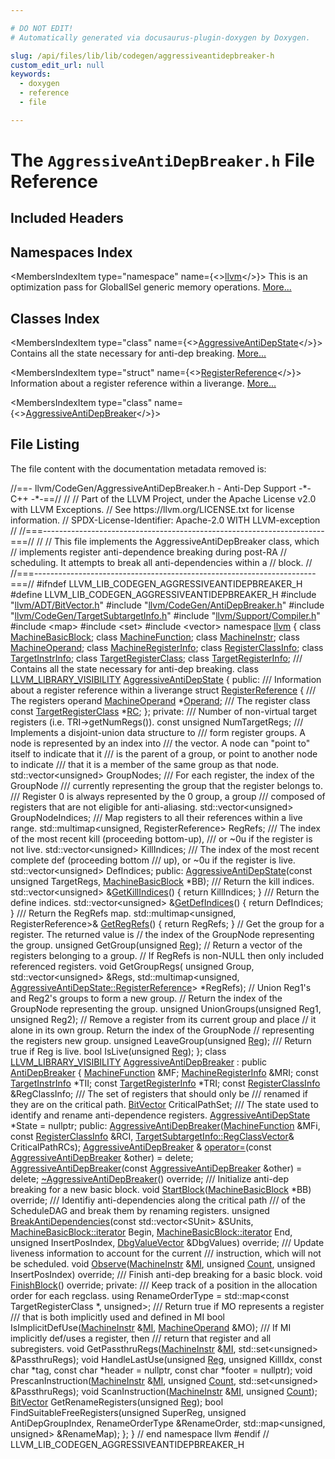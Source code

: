 ```yaml
---

# DO NOT EDIT!
# Automatically generated via docusaurus-plugin-doxygen by Doxygen.

slug: /api/files/lib/lib/codegen/aggressiveantidepbreaker-h
custom_edit_url: null
keywords:
  - doxygen
  - reference
  - file

---
```





# The `AggressiveAntiDepBreaker.h` File Reference

<DoxygenPage pluginConfig={pluginConfig}>



## Included Headers

<IncludesList>
<IncludesListItem
  filePath="llvm/ADT/BitVector.h"
  permalink="/docs/api/files/include/include/llvm/include/llvm/adt/bitvector-h"
  isLocal="true" />
<IncludesListItem
  filePath="llvm/CodeGen/AntiDepBreaker.h"
  permalink="/docs/api/files/include/include/llvm/include/llvm/codegen/antidepbreaker-h"
  isLocal="true" />
<IncludesListItem
  filePath="llvm/CodeGen/TargetSubtargetInfo.h"
  permalink="/docs/api/files/include/include/llvm/include/llvm/codegen/targetsubtargetinfo-h"
  isLocal="true" />
<IncludesListItem
  filePath="llvm/Support/Compiler.h"
  permalink="/docs/api/files/include/include/llvm/include/llvm/support/compiler-h"
  isLocal="true" />
<IncludesListItem
  filePath="map"
  permalink=""
  isLocal="false" />
<IncludesListItem
  filePath="set"
  permalink=""
  isLocal="false" />
<IncludesListItem
  filePath="vector"
  permalink=""
  isLocal="false" />
</IncludesList>

## Namespaces Index

<MembersIndex>

<MembersIndexItem
  type="namespace"
  name={<><a href="/docs/api/namespaces/llvm">llvm</a></>}>
This is an optimization pass for GlobalISel generic memory operations. <a href="/docs/api/namespaces/llvm/#details">More...</a>
</MembersIndexItem>

</MembersIndex>

## Classes Index

<MembersIndex>

<MembersIndexItem
  type="class"
  name={<><a href="/docs/api/classes/llvm/aggressiveantidepstate">AggressiveAntiDepState</a></>}>
Contains all the state necessary for anti-dep breaking. <a href="/docs/api/classes/llvm/aggressiveantidepstate/#details">More...</a>
</MembersIndexItem>

<MembersIndexItem
  type="struct"
  name={<><a href="/docs/api/structs/llvm/aggressiveantidepstate/registerreference">RegisterReference</a></>}>
Information about a register reference within a liverange. <a href="/docs/api/structs/llvm/aggressiveantidepstate/registerreference/#details">More...</a>
</MembersIndexItem>

<MembersIndexItem
  type="class"
  name={<><a href="/docs/api/classes/llvm/aggressiveantidepbreaker">AggressiveAntiDepBreaker</a></>}>
</MembersIndexItem>

</MembersIndex>


## File Listing

The file content with the documentation metadata removed is:

<ProgramListing>

<Link id="l00001" /><CodeLine lineNumber="1"><Highlight kind="comment">//==- llvm/CodeGen/AggressiveAntiDepBreaker.h - Anti-Dep Support -&#42;- C++ -&#42;-==//</Highlight><Highlight kind="normal"></Highlight></CodeLine>
<Link id="l00002" /><CodeLine lineNumber="2"><Highlight kind="normal"></Highlight><Highlight kind="comment">//</Highlight><Highlight kind="normal"></Highlight></CodeLine>
<Link id="l00003" /><CodeLine lineNumber="3"><Highlight kind="normal"></Highlight><Highlight kind="comment">// Part of the LLVM Project, under the Apache License v2.0 with LLVM Exceptions.</Highlight><Highlight kind="normal"></Highlight></CodeLine>
<Link id="l00004" /><CodeLine lineNumber="4"><Highlight kind="normal"></Highlight><Highlight kind="comment">// See https://llvm.org/LICENSE.txt for license information.</Highlight><Highlight kind="normal"></Highlight></CodeLine>
<Link id="l00005" /><CodeLine lineNumber="5"><Highlight kind="normal"></Highlight><Highlight kind="comment">// SPDX-License-Identifier: Apache-2.0 WITH LLVM-exception</Highlight><Highlight kind="normal"></Highlight></CodeLine>
<Link id="l00006" /><CodeLine lineNumber="6"><Highlight kind="normal"></Highlight><Highlight kind="comment">//</Highlight><Highlight kind="normal"></Highlight></CodeLine>
<Link id="l00007" /><CodeLine lineNumber="7"><Highlight kind="normal"></Highlight><Highlight kind="comment">//===----------------------------------------------------------------------===//</Highlight><Highlight kind="normal"></Highlight></CodeLine>
<Link id="l00008" /><CodeLine lineNumber="8"><Highlight kind="normal"></Highlight><Highlight kind="comment">//</Highlight><Highlight kind="normal"></Highlight></CodeLine>
<Link id="l00009" /><CodeLine lineNumber="9"><Highlight kind="normal"></Highlight><Highlight kind="comment">// This file implements the AggressiveAntiDepBreaker class, which</Highlight><Highlight kind="normal"></Highlight></CodeLine>
<Link id="l00010" /><CodeLine lineNumber="10"><Highlight kind="normal"></Highlight><Highlight kind="comment">// implements register anti-dependence breaking during post-RA</Highlight><Highlight kind="normal"></Highlight></CodeLine>
<Link id="l00011" /><CodeLine lineNumber="11"><Highlight kind="normal"></Highlight><Highlight kind="comment">// scheduling. It attempts to break all anti-dependencies within a</Highlight><Highlight kind="normal"></Highlight></CodeLine>
<Link id="l00012" /><CodeLine lineNumber="12"><Highlight kind="normal"></Highlight><Highlight kind="comment">// block.</Highlight><Highlight kind="normal"></Highlight></CodeLine>
<Link id="l00013" /><CodeLine lineNumber="13"><Highlight kind="normal"></Highlight><Highlight kind="comment">//</Highlight><Highlight kind="normal"></Highlight></CodeLine>
<Link id="l00014" /><CodeLine lineNumber="14"><Highlight kind="normal"></Highlight><Highlight kind="comment">//===----------------------------------------------------------------------===//</Highlight><Highlight kind="normal"></Highlight></CodeLine>
<Link id="l00015" /><CodeLine lineNumber="15"><Highlight kind="normal"></Highlight></CodeLine>
<Link id="l00016" /><CodeLine lineNumber="16"><Highlight kind="normal"></Highlight><Highlight kind="preprocessor">#ifndef LLVM&#95;LIB&#95;CODEGEN&#95;AGGRESSIVEANTIDEPBREAKER&#95;H</Highlight><Highlight kind="normal"></Highlight></CodeLine>
<Link id="l00017" /><CodeLine lineNumber="17"><Highlight kind="normal"></Highlight><Highlight kind="preprocessor">#define LLVM&#95;LIB&#95;CODEGEN&#95;AGGRESSIVEANTIDEPBREAKER&#95;H</Highlight><Highlight kind="normal"></Highlight></CodeLine>
<Link id="l00018" /><CodeLine lineNumber="18"><Highlight kind="normal"></Highlight></CodeLine>
<Link id="l00019" /><CodeLine lineNumber="19"><Highlight kind="normal"></Highlight><Highlight kind="preprocessor">#include &quot;<a href="/docs/api/files/include/include/llvm/include/llvm/adt/bitvector-h">llvm/ADT/BitVector.h</a>&quot;</Highlight><Highlight kind="normal"></Highlight></CodeLine>
<Link id="l00020" /><CodeLine lineNumber="20"><Highlight kind="normal"></Highlight><Highlight kind="preprocessor">#include &quot;<a href="/docs/api/files/include/include/llvm/include/llvm/codegen/antidepbreaker-h">llvm/CodeGen/AntiDepBreaker.h</a>&quot;</Highlight><Highlight kind="normal"></Highlight></CodeLine>
<Link id="l00021" /><CodeLine lineNumber="21"><Highlight kind="normal"></Highlight><Highlight kind="preprocessor">#include &quot;<a href="/docs/api/files/include/include/llvm/include/llvm/codegen/targetsubtargetinfo-h">llvm/CodeGen/TargetSubtargetInfo.h</a>&quot;</Highlight><Highlight kind="normal"></Highlight></CodeLine>
<Link id="l00022" /><CodeLine lineNumber="22"><Highlight kind="normal"></Highlight><Highlight kind="preprocessor">#include &quot;<a href="/docs/api/files/include/include/llvm/include/llvm/support/compiler-h">llvm/Support/Compiler.h</a>&quot;</Highlight><Highlight kind="normal"></Highlight></CodeLine>
<Link id="l00023" /><CodeLine lineNumber="23"><Highlight kind="normal"></Highlight><Highlight kind="preprocessor">#include &lt;map&gt;</Highlight><Highlight kind="normal"></Highlight></CodeLine>
<Link id="l00024" /><CodeLine lineNumber="24"><Highlight kind="normal"></Highlight><Highlight kind="preprocessor">#include &lt;set&gt;</Highlight><Highlight kind="normal"></Highlight></CodeLine>
<Link id="l00025" /><CodeLine lineNumber="25"><Highlight kind="normal"></Highlight><Highlight kind="preprocessor">#include &lt;vector&gt;</Highlight><Highlight kind="normal"></Highlight></CodeLine>
<Link id="l00026" /><CodeLine lineNumber="26"><Highlight kind="normal"></Highlight></CodeLine>
<Link id="l00027" /><CodeLine lineNumber="27"><Highlight kind="normal"></Highlight><Highlight kind="keyword">namespace </Highlight><Highlight kind="normal"><a href="/docs/api/namespaces/llvm">llvm</a> &#123;</Highlight></CodeLine>
<Link id="l00028" /><CodeLine lineNumber="28"><Highlight kind="normal"></Highlight></CodeLine>
<Link id="l00029" /><CodeLine lineNumber="29"><Highlight kind="normal"></Highlight><Highlight kind="keyword">class </Highlight><Highlight kind="normal"><a href="/docs/api/classes/llvm/machinebasicblock">MachineBasicBlock</a>;</Highlight></CodeLine>
<Link id="l00030" /><CodeLine lineNumber="30"><Highlight kind="normal"></Highlight><Highlight kind="keyword">class </Highlight><Highlight kind="normal"><a href="/docs/api/classes/llvm/machinefunction">MachineFunction</a>;</Highlight></CodeLine>
<Link id="l00031" /><CodeLine lineNumber="31"><Highlight kind="normal"></Highlight><Highlight kind="keyword">class </Highlight><Highlight kind="normal"><a href="/docs/api/classes/llvm/machineinstr">MachineInstr</a>;</Highlight></CodeLine>
<Link id="l00032" /><CodeLine lineNumber="32"><Highlight kind="normal"></Highlight><Highlight kind="keyword">class </Highlight><Highlight kind="normal"><a href="/docs/api/classes/llvm/machineoperand">MachineOperand</a>;</Highlight></CodeLine>
<Link id="l00033" /><CodeLine lineNumber="33"><Highlight kind="normal"></Highlight><Highlight kind="keyword">class </Highlight><Highlight kind="normal"><a href="/docs/api/classes/llvm/machineregisterinfo">MachineRegisterInfo</a>;</Highlight></CodeLine>
<Link id="l00034" /><CodeLine lineNumber="34"><Highlight kind="normal"></Highlight><Highlight kind="keyword">class </Highlight><Highlight kind="normal"><a href="/docs/api/classes/llvm/registerclassinfo">RegisterClassInfo</a>;</Highlight></CodeLine>
<Link id="l00035" /><CodeLine lineNumber="35"><Highlight kind="normal"></Highlight><Highlight kind="keyword">class </Highlight><Highlight kind="normal"><a href="/docs/api/classes/llvm/targetinstrinfo">TargetInstrInfo</a>;</Highlight></CodeLine>
<Link id="l00036" /><CodeLine lineNumber="36"><Highlight kind="normal"></Highlight><Highlight kind="keyword">class </Highlight><Highlight kind="normal"><a href="/docs/api/classes/llvm/targetregisterclass">TargetRegisterClass</a>;</Highlight></CodeLine>
<Link id="l00037" /><CodeLine lineNumber="37"><Highlight kind="normal"></Highlight><Highlight kind="keyword">class </Highlight><Highlight kind="normal"><a href="/docs/api/classes/llvm/targetregisterinfo">TargetRegisterInfo</a>;</Highlight></CodeLine>
<Link id="l00038" /><CodeLine lineNumber="38"><Highlight kind="normal"></Highlight><Highlight kind="comment"></Highlight></CodeLine>
<Link id="l00039" /><CodeLine lineNumber="39"><Highlight kind="comment">  /// Contains all the state necessary for anti-dep breaking.</Highlight><Highlight kind="normal"></Highlight></CodeLine>
<Link id="l00040" /><CodeLine lineNumber="40" lineLink="/docs/api/classes/llvm/aggressiveantidepstate"><Highlight kind="normal"></Highlight><Highlight kind="keyword">class </Highlight><Highlight kind="normal"><a href="/docs/api/files/include/include/llvm/include/llvm/support/compiler-h/#a662e21bcce5c9c71b6cc511fa04f900f">LLVM&#95;LIBRARY&#95;VISIBILITY</a> <a href="/docs/api/classes/llvm/aggressiveantidepstate/#a0c8e899a88a4162aeeaca5461012bb78">AggressiveAntiDepState</a> &#123;</Highlight></CodeLine>
<Link id="l00041" /><CodeLine lineNumber="41"><Highlight kind="normal">  </Highlight><Highlight kind="keyword">public</Highlight><Highlight kind="normal">:</Highlight><Highlight kind="comment"></Highlight></CodeLine>
<Link id="l00042" /><CodeLine lineNumber="42"><Highlight kind="comment">    /// Information about a register reference within a liverange</Highlight><Highlight kind="normal"></Highlight></CodeLine>
<Link id="l00043" /><CodeLine lineNumber="43" lineLink="/docs/api/structs/llvm/aggressiveantidepstate/registerreference"><Highlight kind="normal">    </Highlight><Highlight kind="keyword">struct </Highlight><Highlight kind="normal"><a href="/docs/api/structs/llvm/aggressiveantidepstate/registerreference">RegisterReference</a> &#123;</Highlight><Highlight kind="comment"></Highlight></CodeLine>
<Link id="l00044" /><CodeLine lineNumber="44"><Highlight kind="comment">      /// The registers operand</Highlight><Highlight kind="normal"></Highlight></CodeLine>
<Link id="l00045" /><CodeLine lineNumber="45" lineLink="/docs/api/structs/llvm/aggressiveantidepstate/registerreference/#a2f450d22a15c5db984a78bcdc5dd9e12"><Highlight kind="normal">      <a href="/docs/api/classes/llvm/machineoperand">MachineOperand</a> &#42;<a href="/docs/api/structs/llvm/aggressiveantidepstate/registerreference/#a2f450d22a15c5db984a78bcdc5dd9e12">Operand</a>;</Highlight></CodeLine>
<Link id="l00046" /><CodeLine lineNumber="46"><Highlight kind="normal"></Highlight><Highlight kind="comment"></Highlight></CodeLine>
<Link id="l00047" /><CodeLine lineNumber="47"><Highlight kind="comment">      /// The register class</Highlight><Highlight kind="normal"></Highlight></CodeLine>
<Link id="l00048" /><CodeLine lineNumber="48" lineLink="/docs/api/structs/llvm/aggressiveantidepstate/registerreference/#a8ea662ab3a6371e10eeabb295a3ae8d0"><Highlight kind="normal">      </Highlight><Highlight kind="keyword">const</Highlight><Highlight kind="normal"> <a href="/docs/api/classes/llvm/targetregisterclass">TargetRegisterClass</a> &#42;<a href="/docs/api/structs/llvm/aggressiveantidepstate/registerreference/#a8ea662ab3a6371e10eeabb295a3ae8d0">RC</a>;</Highlight></CodeLine>
<Link id="l00049" /><CodeLine lineNumber="49"><Highlight kind="normal">    &#125;;</Highlight></CodeLine>
<Link id="l00050" /><CodeLine lineNumber="50"><Highlight kind="normal"></Highlight></CodeLine>
<Link id="l00051" /><CodeLine lineNumber="51"><Highlight kind="normal">  </Highlight><Highlight kind="keyword">private</Highlight><Highlight kind="normal">:</Highlight><Highlight kind="comment"></Highlight></CodeLine>
<Link id="l00052" /><CodeLine lineNumber="52"><Highlight kind="comment">    /// Number of non-virtual target registers (i.e. TRI-&gt;getNumRegs()).</Highlight><Highlight kind="normal"></Highlight></CodeLine>
<Link id="l00053" /><CodeLine lineNumber="53"><Highlight kind="normal">    </Highlight><Highlight kind="keyword">const</Highlight><Highlight kind="normal"> </Highlight><Highlight kind="keywordtype">unsigned</Highlight><Highlight kind="normal"> NumTargetRegs;</Highlight></CodeLine>
<Link id="l00054" /><CodeLine lineNumber="54"><Highlight kind="normal"></Highlight><Highlight kind="comment"></Highlight></CodeLine>
<Link id="l00055" /><CodeLine lineNumber="55"><Highlight kind="comment">    /// Implements a disjoint-union data structure to</Highlight></CodeLine>
<Link id="l00056" /><CodeLine lineNumber="56"><Highlight kind="comment">    /// form register groups. A node is represented by an index into</Highlight></CodeLine>
<Link id="l00057" /><CodeLine lineNumber="57"><Highlight kind="comment">    /// the vector. A node can &quot;point to&quot; itself to indicate that it</Highlight></CodeLine>
<Link id="l00058" /><CodeLine lineNumber="58"><Highlight kind="comment">    /// is the parent of a group, or point to another node to indicate</Highlight></CodeLine>
<Link id="l00059" /><CodeLine lineNumber="59"><Highlight kind="comment">    /// that it is a member of the same group as that node.</Highlight><Highlight kind="normal"></Highlight></CodeLine>
<Link id="l00060" /><CodeLine lineNumber="60"><Highlight kind="normal">    std::vector&lt;unsigned&gt; GroupNodes;</Highlight></CodeLine>
<Link id="l00061" /><CodeLine lineNumber="61"><Highlight kind="normal"></Highlight><Highlight kind="comment"></Highlight></CodeLine>
<Link id="l00062" /><CodeLine lineNumber="62"><Highlight kind="comment">    /// For each register, the index of the GroupNode</Highlight></CodeLine>
<Link id="l00063" /><CodeLine lineNumber="63"><Highlight kind="comment">    /// currently representing the group that the register belongs to.</Highlight></CodeLine>
<Link id="l00064" /><CodeLine lineNumber="64"><Highlight kind="comment">    /// Register 0 is always represented by the 0 group, a group</Highlight></CodeLine>
<Link id="l00065" /><CodeLine lineNumber="65"><Highlight kind="comment">    /// composed of registers that are not eligible for anti-aliasing.</Highlight><Highlight kind="normal"></Highlight></CodeLine>
<Link id="l00066" /><CodeLine lineNumber="66"><Highlight kind="normal">    std::vector&lt;unsigned&gt; GroupNodeIndices;</Highlight></CodeLine>
<Link id="l00067" /><CodeLine lineNumber="67"><Highlight kind="normal"></Highlight><Highlight kind="comment"></Highlight></CodeLine>
<Link id="l00068" /><CodeLine lineNumber="68"><Highlight kind="comment">    /// Map registers to all their references within a live range.</Highlight><Highlight kind="normal"></Highlight></CodeLine>
<Link id="l00069" /><CodeLine lineNumber="69"><Highlight kind="normal">    std::multimap&lt;unsigned, RegisterReference&gt; RegRefs;</Highlight></CodeLine>
<Link id="l00070" /><CodeLine lineNumber="70"><Highlight kind="normal"></Highlight><Highlight kind="comment"></Highlight></CodeLine>
<Link id="l00071" /><CodeLine lineNumber="71"><Highlight kind="comment">    /// The index of the most recent kill (proceeding bottom-up),</Highlight></CodeLine>
<Link id="l00072" /><CodeLine lineNumber="72"><Highlight kind="comment">    /// or ~0u if the register is not live.</Highlight><Highlight kind="normal"></Highlight></CodeLine>
<Link id="l00073" /><CodeLine lineNumber="73"><Highlight kind="normal">    std::vector&lt;unsigned&gt; KillIndices;</Highlight></CodeLine>
<Link id="l00074" /><CodeLine lineNumber="74"><Highlight kind="normal"></Highlight><Highlight kind="comment"></Highlight></CodeLine>
<Link id="l00075" /><CodeLine lineNumber="75"><Highlight kind="comment">    /// The index of the most recent complete def (proceeding bottom</Highlight></CodeLine>
<Link id="l00076" /><CodeLine lineNumber="76"><Highlight kind="comment">    /// up), or ~0u if the register is live.</Highlight><Highlight kind="normal"></Highlight></CodeLine>
<Link id="l00077" /><CodeLine lineNumber="77"><Highlight kind="normal">    std::vector&lt;unsigned&gt; DefIndices;</Highlight></CodeLine>
<Link id="l00078" /><CodeLine lineNumber="78"><Highlight kind="normal"></Highlight></CodeLine>
<Link id="l00079" /><CodeLine lineNumber="79"><Highlight kind="normal">  </Highlight><Highlight kind="keyword">public</Highlight><Highlight kind="normal">:</Highlight></CodeLine>
<Link id="l00080" /><CodeLine lineNumber="80"><Highlight kind="normal">    <a href="/docs/api/classes/llvm/aggressiveantidepstate/#a0c8e899a88a4162aeeaca5461012bb78">AggressiveAntiDepState</a>(</Highlight><Highlight kind="keyword">const</Highlight><Highlight kind="normal"> </Highlight><Highlight kind="keywordtype">unsigned</Highlight><Highlight kind="normal"> TargetRegs, <a href="/docs/api/classes/llvm/machinebasicblock">MachineBasicBlock</a> &#42;BB);</Highlight></CodeLine>
<Link id="l00081" /><CodeLine lineNumber="81"><Highlight kind="normal"></Highlight><Highlight kind="comment"></Highlight></CodeLine>
<Link id="l00082" /><CodeLine lineNumber="82"><Highlight kind="comment">    /// Return the kill indices.</Highlight><Highlight kind="normal"></Highlight></CodeLine>
<Link id="l00083" /><CodeLine lineNumber="83" lineLink="/docs/api/classes/llvm/aggressiveantidepstate/#acc262ecf92c28647ff8a46216e82c0c1"><Highlight kind="normal">    std::vector&lt;unsigned&gt; &amp;<a href="/docs/api/classes/llvm/aggressiveantidepstate/#acc262ecf92c28647ff8a46216e82c0c1">GetKillIndices</a>() &#123; </Highlight><Highlight kind="keywordflow">return</Highlight><Highlight kind="normal"> KillIndices; &#125;</Highlight></CodeLine>
<Link id="l00084" /><CodeLine lineNumber="84"><Highlight kind="normal"></Highlight><Highlight kind="comment"></Highlight></CodeLine>
<Link id="l00085" /><CodeLine lineNumber="85"><Highlight kind="comment">    /// Return the define indices.</Highlight><Highlight kind="normal"></Highlight></CodeLine>
<Link id="l00086" /><CodeLine lineNumber="86" lineLink="/docs/api/classes/llvm/aggressiveantidepstate/#a6258f0ca25623f12e1c543467ad51f68"><Highlight kind="normal">    std::vector&lt;unsigned&gt; &amp;<a href="/docs/api/classes/llvm/aggressiveantidepstate/#a6258f0ca25623f12e1c543467ad51f68">GetDefIndices</a>() &#123; </Highlight><Highlight kind="keywordflow">return</Highlight><Highlight kind="normal"> DefIndices; &#125;</Highlight></CodeLine>
<Link id="l00087" /><CodeLine lineNumber="87"><Highlight kind="normal"></Highlight><Highlight kind="comment"></Highlight></CodeLine>
<Link id="l00088" /><CodeLine lineNumber="88"><Highlight kind="comment">    /// Return the RegRefs map.</Highlight><Highlight kind="normal"></Highlight></CodeLine>
<Link id="l00089" /><CodeLine lineNumber="89" lineLink="/docs/api/classes/llvm/aggressiveantidepstate/#a8c1f0778f56b17cb4ae959934b0a95b2"><Highlight kind="normal">    std::multimap&lt;unsigned, RegisterReference&gt;&amp; <a href="/docs/api/classes/llvm/aggressiveantidepstate/#a8c1f0778f56b17cb4ae959934b0a95b2">GetRegRefs</a>() &#123; </Highlight><Highlight kind="keywordflow">return</Highlight><Highlight kind="normal"> RegRefs; &#125;</Highlight></CodeLine>
<Link id="l00090" /><CodeLine lineNumber="90"><Highlight kind="normal"></Highlight></CodeLine>
<Link id="l00091" /><CodeLine lineNumber="91"><Highlight kind="normal">    </Highlight><Highlight kind="comment">// Get the group for a register. The returned value is</Highlight><Highlight kind="normal"></Highlight></CodeLine>
<Link id="l00092" /><CodeLine lineNumber="92"><Highlight kind="normal">    </Highlight><Highlight kind="comment">// the index of the GroupNode representing the group.</Highlight><Highlight kind="normal"></Highlight></CodeLine>
<Link id="l00093" /><CodeLine lineNumber="93"><Highlight kind="normal">    </Highlight><Highlight kind="keywordtype">unsigned</Highlight><Highlight kind="normal"> GetGroup(</Highlight><Highlight kind="keywordtype">unsigned</Highlight><Highlight kind="normal"> <a href="/docs/api/files/lib/lib/codegen/machinesink-cpp/#a359e1ff26f6d466d927a61aae45b05c3">Reg</a>);</Highlight></CodeLine>
<Link id="l00094" /><CodeLine lineNumber="94"><Highlight kind="normal"></Highlight></CodeLine>
<Link id="l00095" /><CodeLine lineNumber="95"><Highlight kind="normal">    </Highlight><Highlight kind="comment">// Return a vector of the registers belonging to a group.</Highlight><Highlight kind="normal"></Highlight></CodeLine>
<Link id="l00096" /><CodeLine lineNumber="96"><Highlight kind="normal">    </Highlight><Highlight kind="comment">// If RegRefs is non-NULL then only included referenced registers.</Highlight><Highlight kind="normal"></Highlight></CodeLine>
<Link id="l00097" /><CodeLine lineNumber="97"><Highlight kind="normal">    </Highlight><Highlight kind="keywordtype">void</Highlight><Highlight kind="normal"> GetGroupRegs(</Highlight></CodeLine>
<Link id="l00098" /><CodeLine lineNumber="98"><Highlight kind="normal">       </Highlight><Highlight kind="keywordtype">unsigned</Highlight><Highlight kind="normal"> Group,</Highlight></CodeLine>
<Link id="l00099" /><CodeLine lineNumber="99"><Highlight kind="normal">       std::vector&lt;unsigned&gt; &amp;Regs,</Highlight></CodeLine>
<Link id="l00100" /><CodeLine lineNumber="100"><Highlight kind="normal">       std::multimap&lt;</Highlight><Highlight kind="keywordtype">unsigned</Highlight><Highlight kind="normal">,</Highlight></CodeLine>
<Link id="l00101" /><CodeLine lineNumber="101"><Highlight kind="normal">         <a href="/docs/api/structs/llvm/aggressiveantidepstate/registerreference">AggressiveAntiDepState::RegisterReference</a>&gt; &#42;RegRefs);</Highlight></CodeLine>
<Link id="l00102" /><CodeLine lineNumber="102"><Highlight kind="normal"></Highlight></CodeLine>
<Link id="l00103" /><CodeLine lineNumber="103"><Highlight kind="normal">    </Highlight><Highlight kind="comment">// Union Reg1&#39;s and Reg2&#39;s groups to form a new group.</Highlight><Highlight kind="normal"></Highlight></CodeLine>
<Link id="l00104" /><CodeLine lineNumber="104"><Highlight kind="normal">    </Highlight><Highlight kind="comment">// Return the index of the GroupNode representing the group.</Highlight><Highlight kind="normal"></Highlight></CodeLine>
<Link id="l00105" /><CodeLine lineNumber="105"><Highlight kind="normal">    </Highlight><Highlight kind="keywordtype">unsigned</Highlight><Highlight kind="normal"> UnionGroups(</Highlight><Highlight kind="keywordtype">unsigned</Highlight><Highlight kind="normal"> Reg1, </Highlight><Highlight kind="keywordtype">unsigned</Highlight><Highlight kind="normal"> Reg2);</Highlight></CodeLine>
<Link id="l00106" /><CodeLine lineNumber="106"><Highlight kind="normal"></Highlight></CodeLine>
<Link id="l00107" /><CodeLine lineNumber="107"><Highlight kind="normal">    </Highlight><Highlight kind="comment">// Remove a register from its current group and place</Highlight><Highlight kind="normal"></Highlight></CodeLine>
<Link id="l00108" /><CodeLine lineNumber="108"><Highlight kind="normal">    </Highlight><Highlight kind="comment">// it alone in its own group. Return the index of the GroupNode</Highlight><Highlight kind="normal"></Highlight></CodeLine>
<Link id="l00109" /><CodeLine lineNumber="109"><Highlight kind="normal">    </Highlight><Highlight kind="comment">// representing the registers new group.</Highlight><Highlight kind="normal"></Highlight></CodeLine>
<Link id="l00110" /><CodeLine lineNumber="110"><Highlight kind="normal">    </Highlight><Highlight kind="keywordtype">unsigned</Highlight><Highlight kind="normal"> LeaveGroup(</Highlight><Highlight kind="keywordtype">unsigned</Highlight><Highlight kind="normal"> <a href="/docs/api/files/lib/lib/codegen/machinesink-cpp/#a359e1ff26f6d466d927a61aae45b05c3">Reg</a>);</Highlight></CodeLine>
<Link id="l00111" /><CodeLine lineNumber="111"><Highlight kind="normal"></Highlight><Highlight kind="comment"></Highlight></CodeLine>
<Link id="l00112" /><CodeLine lineNumber="112"><Highlight kind="comment">    /// Return true if Reg is live.</Highlight><Highlight kind="normal"></Highlight></CodeLine>
<Link id="l00113" /><CodeLine lineNumber="113"><Highlight kind="normal">    </Highlight><Highlight kind="keywordtype">bool</Highlight><Highlight kind="normal"> IsLive(</Highlight><Highlight kind="keywordtype">unsigned</Highlight><Highlight kind="normal"> <a href="/docs/api/files/lib/lib/codegen/machinesink-cpp/#a359e1ff26f6d466d927a61aae45b05c3">Reg</a>);</Highlight></CodeLine>
<Link id="l00114" /><CodeLine lineNumber="114"><Highlight kind="normal">  &#125;;</Highlight></CodeLine>
<Link id="l00115" /><CodeLine lineNumber="115"><Highlight kind="normal"></Highlight></CodeLine>
<Link id="l00116" /><CodeLine lineNumber="116" lineLink="/docs/api/classes/llvm/aggressiveantidepbreaker"><Highlight kind="normal">  </Highlight><Highlight kind="keyword">class </Highlight><Highlight kind="normal"><a href="/docs/api/files/include/include/llvm/include/llvm/support/compiler-h/#a662e21bcce5c9c71b6cc511fa04f900f">LLVM&#95;LIBRARY&#95;VISIBILITY</a> <a href="/docs/api/classes/llvm/aggressiveantidepbreaker/#ae84346919b2ab9829188ffa8e7e8d3c9">AggressiveAntiDepBreaker</a></Highlight></CodeLine>
<Link id="l00117" /><CodeLine lineNumber="117"><Highlight kind="normal">      : </Highlight><Highlight kind="keyword">public</Highlight><Highlight kind="normal"> <a href="/docs/api/classes/llvm/antidepbreaker">AntiDepBreaker</a> &#123;</Highlight></CodeLine>
<Link id="l00118" /><CodeLine lineNumber="118"><Highlight kind="normal">    <a href="/docs/api/classes/llvm/machinefunction">MachineFunction</a> &amp;MF;</Highlight></CodeLine>
<Link id="l00119" /><CodeLine lineNumber="119"><Highlight kind="normal">    <a href="/docs/api/classes/llvm/machineregisterinfo">MachineRegisterInfo</a> &amp;MRI;</Highlight></CodeLine>
<Link id="l00120" /><CodeLine lineNumber="120"><Highlight kind="normal">    </Highlight><Highlight kind="keyword">const</Highlight><Highlight kind="normal"> <a href="/docs/api/classes/llvm/targetinstrinfo">TargetInstrInfo</a> &#42;TII;</Highlight></CodeLine>
<Link id="l00121" /><CodeLine lineNumber="121"><Highlight kind="normal">    </Highlight><Highlight kind="keyword">const</Highlight><Highlight kind="normal"> <a href="/docs/api/classes/llvm/targetregisterinfo">TargetRegisterInfo</a> &#42;TRI;</Highlight></CodeLine>
<Link id="l00122" /><CodeLine lineNumber="122"><Highlight kind="normal">    </Highlight><Highlight kind="keyword">const</Highlight><Highlight kind="normal"> <a href="/docs/api/classes/llvm/registerclassinfo">RegisterClassInfo</a> &amp;RegClassInfo;</Highlight></CodeLine>
<Link id="l00123" /><CodeLine lineNumber="123"><Highlight kind="normal"></Highlight><Highlight kind="comment"></Highlight></CodeLine>
<Link id="l00124" /><CodeLine lineNumber="124"><Highlight kind="comment">    /// The set of registers that should only be</Highlight></CodeLine>
<Link id="l00125" /><CodeLine lineNumber="125"><Highlight kind="comment">    /// renamed if they are on the critical path.</Highlight><Highlight kind="normal"></Highlight></CodeLine>
<Link id="l00126" /><CodeLine lineNumber="126"><Highlight kind="normal">    <a href="/docs/api/classes/llvm/bitvector">BitVector</a> CriticalPathSet;</Highlight></CodeLine>
<Link id="l00127" /><CodeLine lineNumber="127"><Highlight kind="normal"></Highlight><Highlight kind="comment"></Highlight></CodeLine>
<Link id="l00128" /><CodeLine lineNumber="128"><Highlight kind="comment">    /// The state used to identify and rename anti-dependence registers.</Highlight><Highlight kind="normal"></Highlight></CodeLine>
<Link id="l00129" /><CodeLine lineNumber="129"><Highlight kind="normal">    <a href="/docs/api/classes/llvm/aggressiveantidepstate">AggressiveAntiDepState</a> &#42;State = </Highlight><Highlight kind="keyword">nullptr</Highlight><Highlight kind="normal">;</Highlight></CodeLine>
<Link id="l00130" /><CodeLine lineNumber="130"><Highlight kind="normal"></Highlight></CodeLine>
<Link id="l00131" /><CodeLine lineNumber="131"><Highlight kind="normal">  </Highlight><Highlight kind="keyword">public</Highlight><Highlight kind="normal">:</Highlight></CodeLine>
<Link id="l00132" /><CodeLine lineNumber="132"><Highlight kind="normal">    <a href="/docs/api/classes/llvm/aggressiveantidepbreaker/#ae84346919b2ab9829188ffa8e7e8d3c9">AggressiveAntiDepBreaker</a>(<a href="/docs/api/classes/llvm/machinefunction">MachineFunction</a> &amp;MFi,</Highlight></CodeLine>
<Link id="l00133" /><CodeLine lineNumber="133"><Highlight kind="normal">                          </Highlight><Highlight kind="keyword">const</Highlight><Highlight kind="normal"> <a href="/docs/api/classes/llvm/registerclassinfo">RegisterClassInfo</a> &amp;RCI,</Highlight></CodeLine>
<Link id="l00134" /><CodeLine lineNumber="134"><Highlight kind="normal">                          <a href="/docs/api/classes/llvm/targetsubtargetinfo/#a24e0be4e8e0875ea7cf4dd3d20c11662">TargetSubtargetInfo::RegClassVector</a>&amp; CriticalPathRCs);</Highlight></CodeLine>
<Link id="l00135" /><CodeLine lineNumber="135"><Highlight kind="normal">    <a href="/docs/api/classes/llvm/aggressiveantidepbreaker/#ae84346919b2ab9829188ffa8e7e8d3c9">AggressiveAntiDepBreaker</a> &amp;</Highlight></CodeLine>
<Link id="l00136" /><CodeLine lineNumber="136" lineLink="/docs/api/classes/llvm/aggressiveantidepbreaker/#a4cfa77da43e26d190b85d10404e0c132"><Highlight kind="normal">    <a href="/docs/api/classes/llvm/aggressiveantidepbreaker/#a4cfa77da43e26d190b85d10404e0c132">operator=</a>(</Highlight><Highlight kind="keyword">const</Highlight><Highlight kind="normal"> <a href="/docs/api/classes/llvm/aggressiveantidepbreaker/#ae84346919b2ab9829188ffa8e7e8d3c9">AggressiveAntiDepBreaker</a> &amp;other) = </Highlight><Highlight kind="keyword">delete</Highlight><Highlight kind="normal">;</Highlight></CodeLine>
<Link id="l00137" /><CodeLine lineNumber="137" lineLink="/docs/api/classes/llvm/aggressiveantidepbreaker/#a57fb042780e3f9caed69dd8b3ab540bd"><Highlight kind="normal">    <a href="/docs/api/classes/llvm/aggressiveantidepbreaker/#a57fb042780e3f9caed69dd8b3ab540bd">AggressiveAntiDepBreaker</a>(</Highlight><Highlight kind="keyword">const</Highlight><Highlight kind="normal"> <a href="/docs/api/classes/llvm/aggressiveantidepbreaker/#ae84346919b2ab9829188ffa8e7e8d3c9">AggressiveAntiDepBreaker</a> &amp;other) = </Highlight><Highlight kind="keyword">delete</Highlight><Highlight kind="normal">;</Highlight></CodeLine>
<Link id="l00138" /><CodeLine lineNumber="138"><Highlight kind="normal">    <a href="/docs/api/classes/llvm/aggressiveantidepbreaker/#ae84346919b2ab9829188ffa8e7e8d3c9">~AggressiveAntiDepBreaker</a>() </Highlight><Highlight kind="keyword">override</Highlight><Highlight kind="normal">;</Highlight></CodeLine>
<Link id="l00139" /><CodeLine lineNumber="139"><Highlight kind="normal"></Highlight><Highlight kind="comment"></Highlight></CodeLine>
<Link id="l00140" /><CodeLine lineNumber="140"><Highlight kind="comment">    /// Initialize anti-dep breaking for a new basic block.</Highlight><Highlight kind="normal"></Highlight></CodeLine>
<Link id="l00141" /><CodeLine lineNumber="141"><Highlight kind="normal">    </Highlight><Highlight kind="keywordtype">void</Highlight><Highlight kind="normal"> <a href="/docs/api/classes/llvm/aggressiveantidepbreaker/#abd095bb58a0243946704d20d3559d420">StartBlock</a>(<a href="/docs/api/classes/llvm/machinebasicblock">MachineBasicBlock</a> &#42;BB) </Highlight><Highlight kind="keyword">override</Highlight><Highlight kind="normal">;</Highlight></CodeLine>
<Link id="l00142" /><CodeLine lineNumber="142"><Highlight kind="normal"></Highlight><Highlight kind="comment"></Highlight></CodeLine>
<Link id="l00143" /><CodeLine lineNumber="143"><Highlight kind="comment">    /// Identifiy anti-dependencies along the critical path</Highlight></CodeLine>
<Link id="l00144" /><CodeLine lineNumber="144"><Highlight kind="comment">    /// of the ScheduleDAG and break them by renaming registers.</Highlight><Highlight kind="normal"></Highlight></CodeLine>
<Link id="l00145" /><CodeLine lineNumber="145"><Highlight kind="normal">    </Highlight><Highlight kind="keywordtype">unsigned</Highlight><Highlight kind="normal"> <a href="/docs/api/classes/llvm/aggressiveantidepbreaker/#ab7263c22653c86a22ff72bc5385e8835">BreakAntiDependencies</a>(</Highlight><Highlight kind="keyword">const</Highlight><Highlight kind="normal"> std::vector&lt;SUnit&gt; &amp;SUnits,</Highlight></CodeLine>
<Link id="l00146" /><CodeLine lineNumber="146"><Highlight kind="normal">                                   <a href="/docs/api/classes/llvm/machinebasicblock/#ae34c996b58df9b9ce6695a0c8b70c533">MachineBasicBlock::iterator</a> Begin,</Highlight></CodeLine>
<Link id="l00147" /><CodeLine lineNumber="147"><Highlight kind="normal">                                   <a href="/docs/api/classes/llvm/machinebasicblock/#ae34c996b58df9b9ce6695a0c8b70c533">MachineBasicBlock::iterator</a> End,</Highlight></CodeLine>
<Link id="l00148" /><CodeLine lineNumber="148"><Highlight kind="normal">                                   </Highlight><Highlight kind="keywordtype">unsigned</Highlight><Highlight kind="normal"> InsertPosIndex,</Highlight></CodeLine>
<Link id="l00149" /><CodeLine lineNumber="149"><Highlight kind="normal">                                   <a href="/docs/api/classes/llvm/antidepbreaker/#ac4f0c67e90ba02856fa8b30a5ec81032">DbgValueVector</a> &amp;DbgValues) </Highlight><Highlight kind="keyword">override</Highlight><Highlight kind="normal">;</Highlight></CodeLine>
<Link id="l00150" /><CodeLine lineNumber="150"><Highlight kind="normal"></Highlight><Highlight kind="comment"></Highlight></CodeLine>
<Link id="l00151" /><CodeLine lineNumber="151"><Highlight kind="comment">    /// Update liveness information to account for the current</Highlight></CodeLine>
<Link id="l00152" /><CodeLine lineNumber="152"><Highlight kind="comment">    /// instruction, which will not be scheduled.</Highlight><Highlight kind="normal"></Highlight></CodeLine>
<Link id="l00153" /><CodeLine lineNumber="153"><Highlight kind="normal">    </Highlight><Highlight kind="keywordtype">void</Highlight><Highlight kind="normal"> <a href="/docs/api/classes/llvm/aggressiveantidepbreaker/#a19b8115cab493470f09c72c83b2b3ba5">Observe</a>(<a href="/docs/api/classes/llvm/machineinstr">MachineInstr</a> &amp;<a href="/docs/api/files/lib/lib/codegen/lib/codegen/globalisel/irtranslator-cpp/#abe44dfdea65b4f7e11e0a608ab708b76">MI</a>, </Highlight><Highlight kind="keywordtype">unsigned</Highlight><Highlight kind="normal"> <a href="/docs/api/namespaces/llvm/#a845e08be4b0320d66901a66b0c0e9509">Count</a>,</Highlight></CodeLine>
<Link id="l00154" /><CodeLine lineNumber="154"><Highlight kind="normal">                 </Highlight><Highlight kind="keywordtype">unsigned</Highlight><Highlight kind="normal"> InsertPosIndex) </Highlight><Highlight kind="keyword">override</Highlight><Highlight kind="normal">;</Highlight></CodeLine>
<Link id="l00155" /><CodeLine lineNumber="155"><Highlight kind="normal"></Highlight><Highlight kind="comment"></Highlight></CodeLine>
<Link id="l00156" /><CodeLine lineNumber="156"><Highlight kind="comment">    /// Finish anti-dep breaking for a basic block.</Highlight><Highlight kind="normal"></Highlight></CodeLine>
<Link id="l00157" /><CodeLine lineNumber="157"><Highlight kind="normal">    </Highlight><Highlight kind="keywordtype">void</Highlight><Highlight kind="normal"> <a href="/docs/api/classes/llvm/aggressiveantidepbreaker/#a6e720e0600da94ee88fe18c94fa4269a">FinishBlock</a>() </Highlight><Highlight kind="keyword">override</Highlight><Highlight kind="normal">;</Highlight></CodeLine>
<Link id="l00158" /><CodeLine lineNumber="158"><Highlight kind="normal"></Highlight></CodeLine>
<Link id="l00159" /><CodeLine lineNumber="159"><Highlight kind="normal">  </Highlight><Highlight kind="keyword">private</Highlight><Highlight kind="normal">:</Highlight><Highlight kind="comment"></Highlight></CodeLine>
<Link id="l00160" /><CodeLine lineNumber="160"><Highlight kind="comment">    /// Keep track of a position in the allocation order for each regclass.</Highlight><Highlight kind="normal"></Highlight></CodeLine>
<Link id="l00161" /><CodeLine lineNumber="161"><Highlight kind="normal">    </Highlight><Highlight kind="keyword">using </Highlight><Highlight kind="normal">RenameOrderType = std::map&lt;const TargetRegisterClass &#42;, unsigned&gt;;</Highlight></CodeLine>
<Link id="l00162" /><CodeLine lineNumber="162"><Highlight kind="normal"></Highlight><Highlight kind="comment"></Highlight></CodeLine>
<Link id="l00163" /><CodeLine lineNumber="163"><Highlight kind="comment">    /// Return true if MO represents a register</Highlight></CodeLine>
<Link id="l00164" /><CodeLine lineNumber="164"><Highlight kind="comment">    /// that is both implicitly used and defined in MI</Highlight><Highlight kind="normal"></Highlight></CodeLine>
<Link id="l00165" /><CodeLine lineNumber="165"><Highlight kind="normal">    </Highlight><Highlight kind="keywordtype">bool</Highlight><Highlight kind="normal"> IsImplicitDefUse(<a href="/docs/api/classes/llvm/machineinstr">MachineInstr</a> &amp;<a href="/docs/api/files/lib/lib/codegen/lib/codegen/globalisel/irtranslator-cpp/#abe44dfdea65b4f7e11e0a608ab708b76">MI</a>, <a href="/docs/api/classes/llvm/machineoperand">MachineOperand</a> &amp;MO);</Highlight></CodeLine>
<Link id="l00166" /><CodeLine lineNumber="166"><Highlight kind="normal"></Highlight><Highlight kind="comment"></Highlight></CodeLine>
<Link id="l00167" /><CodeLine lineNumber="167"><Highlight kind="comment">    /// If MI implicitly def/uses a register, then</Highlight></CodeLine>
<Link id="l00168" /><CodeLine lineNumber="168"><Highlight kind="comment">    /// return that register and all subregisters.</Highlight><Highlight kind="normal"></Highlight></CodeLine>
<Link id="l00169" /><CodeLine lineNumber="169"><Highlight kind="normal">    </Highlight><Highlight kind="keywordtype">void</Highlight><Highlight kind="normal"> GetPassthruRegs(<a href="/docs/api/classes/llvm/machineinstr">MachineInstr</a> &amp;<a href="/docs/api/files/lib/lib/codegen/lib/codegen/globalisel/irtranslator-cpp/#abe44dfdea65b4f7e11e0a608ab708b76">MI</a>, std::set&lt;unsigned&gt; &amp;PassthruRegs);</Highlight></CodeLine>
<Link id="l00170" /><CodeLine lineNumber="170"><Highlight kind="normal"></Highlight></CodeLine>
<Link id="l00171" /><CodeLine lineNumber="171"><Highlight kind="normal">    </Highlight><Highlight kind="keywordtype">void</Highlight><Highlight kind="normal"> HandleLastUse(</Highlight><Highlight kind="keywordtype">unsigned</Highlight><Highlight kind="normal"> <a href="/docs/api/files/lib/lib/codegen/machinesink-cpp/#a359e1ff26f6d466d927a61aae45b05c3">Reg</a>, </Highlight><Highlight kind="keywordtype">unsigned</Highlight><Highlight kind="normal"> KillIdx, </Highlight><Highlight kind="keyword">const</Highlight><Highlight kind="normal"> </Highlight><Highlight kind="keywordtype">char</Highlight><Highlight kind="normal"> &#42;tag,</Highlight></CodeLine>
<Link id="l00172" /><CodeLine lineNumber="172"><Highlight kind="normal">                       </Highlight><Highlight kind="keyword">const</Highlight><Highlight kind="normal"> </Highlight><Highlight kind="keywordtype">char</Highlight><Highlight kind="normal"> &#42;header = </Highlight><Highlight kind="keyword">nullptr</Highlight><Highlight kind="normal">,</Highlight></CodeLine>
<Link id="l00173" /><CodeLine lineNumber="173"><Highlight kind="normal">                       </Highlight><Highlight kind="keyword">const</Highlight><Highlight kind="normal"> </Highlight><Highlight kind="keywordtype">char</Highlight><Highlight kind="normal"> &#42;footer = </Highlight><Highlight kind="keyword">nullptr</Highlight><Highlight kind="normal">);</Highlight></CodeLine>
<Link id="l00174" /><CodeLine lineNumber="174"><Highlight kind="normal"></Highlight></CodeLine>
<Link id="l00175" /><CodeLine lineNumber="175"><Highlight kind="normal">    </Highlight><Highlight kind="keywordtype">void</Highlight><Highlight kind="normal"> PrescanInstruction(<a href="/docs/api/classes/llvm/machineinstr">MachineInstr</a> &amp;<a href="/docs/api/files/lib/lib/codegen/lib/codegen/globalisel/irtranslator-cpp/#abe44dfdea65b4f7e11e0a608ab708b76">MI</a>, </Highlight><Highlight kind="keywordtype">unsigned</Highlight><Highlight kind="normal"> <a href="/docs/api/namespaces/llvm/#a845e08be4b0320d66901a66b0c0e9509">Count</a>,</Highlight></CodeLine>
<Link id="l00176" /><CodeLine lineNumber="176"><Highlight kind="normal">                            std::set&lt;unsigned&gt; &amp;PassthruRegs);</Highlight></CodeLine>
<Link id="l00177" /><CodeLine lineNumber="177"><Highlight kind="normal">    </Highlight><Highlight kind="keywordtype">void</Highlight><Highlight kind="normal"> ScanInstruction(<a href="/docs/api/classes/llvm/machineinstr">MachineInstr</a> &amp;<a href="/docs/api/files/lib/lib/codegen/lib/codegen/globalisel/irtranslator-cpp/#abe44dfdea65b4f7e11e0a608ab708b76">MI</a>, </Highlight><Highlight kind="keywordtype">unsigned</Highlight><Highlight kind="normal"> <a href="/docs/api/namespaces/llvm/#a845e08be4b0320d66901a66b0c0e9509">Count</a>);</Highlight></CodeLine>
<Link id="l00178" /><CodeLine lineNumber="178"><Highlight kind="normal">    <a href="/docs/api/classes/llvm/bitvector">BitVector</a> GetRenameRegisters(</Highlight><Highlight kind="keywordtype">unsigned</Highlight><Highlight kind="normal"> <a href="/docs/api/files/lib/lib/codegen/machinesink-cpp/#a359e1ff26f6d466d927a61aae45b05c3">Reg</a>);</Highlight></CodeLine>
<Link id="l00179" /><CodeLine lineNumber="179"><Highlight kind="normal">    </Highlight><Highlight kind="keywordtype">bool</Highlight><Highlight kind="normal"> FindSuitableFreeRegisters(</Highlight><Highlight kind="keywordtype">unsigned</Highlight><Highlight kind="normal"> SuperReg,</Highlight></CodeLine>
<Link id="l00180" /><CodeLine lineNumber="180"><Highlight kind="normal">                                   </Highlight><Highlight kind="keywordtype">unsigned</Highlight><Highlight kind="normal"> AntiDepGroupIndex,</Highlight></CodeLine>
<Link id="l00181" /><CodeLine lineNumber="181"><Highlight kind="normal">                                   RenameOrderType &amp;RenameOrder,</Highlight></CodeLine>
<Link id="l00182" /><CodeLine lineNumber="182"><Highlight kind="normal">                                   std::map&lt;unsigned, unsigned&gt; &amp;RenameMap);</Highlight></CodeLine>
<Link id="l00183" /><CodeLine lineNumber="183"><Highlight kind="normal">  &#125;;</Highlight></CodeLine>
<Link id="l00184" /><CodeLine lineNumber="184"><Highlight kind="normal"></Highlight></CodeLine>
<Link id="l00185" /><CodeLine lineNumber="185"><Highlight kind="normal">&#125; </Highlight><Highlight kind="comment">// end namespace llvm</Highlight><Highlight kind="normal"></Highlight></CodeLine>
<Link id="l00186" /><CodeLine lineNumber="186"><Highlight kind="normal"></Highlight></CodeLine>
<Link id="l00187" /><CodeLine lineNumber="187"><Highlight kind="normal"></Highlight><Highlight kind="preprocessor">#endif </Highlight><Highlight kind="comment">// LLVM&#95;LIB&#95;CODEGEN&#95;AGGRESSIVEANTIDEPBREAKER&#95;H</Highlight><Highlight kind="normal"></Highlight></CodeLine>

</ProgramListing>


</DoxygenPage>
